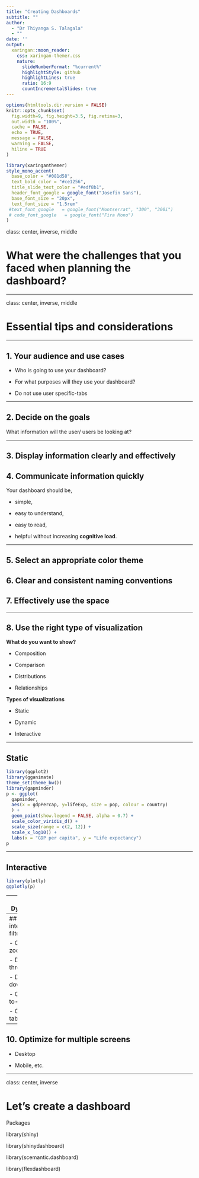```yaml
---
title: "Creating Dashboards"
subtitle: ""  
author: 
  - "Dr Thiyanga S. Talagala"
  - ""
date: ''
output:
  xaringan::moon_reader:
    css: xaringan-themer.css
    nature:
      slideNumberFormat: "%current%"
      highlightStyle: github
      highlightLines: true
      ratio: 16:9
      countIncrementalSlides: true
---
```


```r
options(htmltools.dir.version = FALSE)
knitr::opts_chunk$set(
  fig.width=9, fig.height=3.5, fig.retina=3,
  out.width = "100%",
  cache = FALSE,
  echo = TRUE,
  message = FALSE, 
  warning = FALSE,
  hiline = TRUE
)
```

```r
library(xaringanthemer)
style_mono_accent(
  base_color = "#081d58",
  text_bold_color = "#ce1256",
  title_slide_text_color = "#edf8b1",
  header_font_google = google_font("Josefin Sans"),
  base_font_size = "20px",
  text_font_size = "1.5rem"
 #text_font_google   = google_font("Montserrat", "300", "300i")
 # code_font_google   = google_font("Fira Mono")
)
```

class: center, inverse, middle

# What were the challenges that you faced when planning the dashboard?

---

class: center, inverse, middle

# Essential tips and considerations

---

## 1. Your audience and use cases

- Who is going to use your dashboard?

- For what purposes will they use your dashboard?

- Do not use user specific-tabs

---

## 2. Decide on the goals

What information will the user/ users be looking at?

---

## 3. Display information clearly and effectively

## 4. Communicate information quickly

Your dashboard should be,

  - simple,
  
  - easy to understand,
  
  - easy to read,
  
  - helpful without increasing **cognitive load**.
  

  

---

## 5. Select an appropriate color theme

## 6. Clear and consistent naming conventions

## 7. Effectively use the space

---

## 8. Use the right type of visualization

**What do you want to show?**

- Composition

- Comparison

- Distributions

- Relationships

**Types of visualizations**

- Static

- Dynamic

- Interactive

---

## Static

```r
library(ggplot2)
library(gganimate)
theme_set(theme_bw())
library(gapminder)
p <- ggplot(
  gapminder, 
  aes(x = gdpPercap, y=lifeExp, size = pop, colour = country)
  ) +
  geom_point(show.legend = FALSE, alpha = 0.7) +
  scale_color_viridis_d() +
  scale_size(range = c(2, 12)) +
  scale_x_log10() +
  labs(x = "GDP per capita", y = "Life expectancy")
p 
```
  
---

## Interactive

```r
library(plotly)
ggplotly(p)
```

---
## Dynamic

```r
p + transition_time(year) +
  labs(title = "Year: {frame_time}")

```


---
## 9. Use interactive filters

- Chart zoom

- Drill-through

- Drill-downs

- Click-to-filters

- Cross tabs

---
## 10. Optimize for multiple screens

- Desktop

- Mobile, etc.

---

class: center, inverse

# Let's create a dashboard

Packages

library(shiny)

library(shinydashboard)

library(scemantic.dashboard)

library(flexdashboard)
